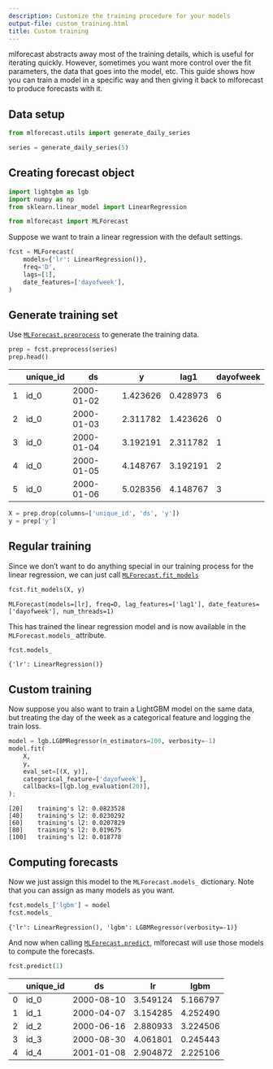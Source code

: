 ```yaml
---
description: Customize the training procedure for your models
output-file: custom_training.html
title: Custom training
---
```



mlforecast abstracts away most of the training details, which is useful
for iterating quickly. However, sometimes you want more control over the
fit parameters, the data that goes into the model, etc. This guide shows
how you can train a model in a specific way and then giving it back to
mlforecast to produce forecasts with it.

## Data setup

```python
from mlforecast.utils import generate_daily_series
```


```python
series = generate_daily_series(5)
```

## Creating forecast object

```python
import lightgbm as lgb
import numpy as np
from sklearn.linear_model import LinearRegression

from mlforecast import MLForecast
```

Suppose we want to train a linear regression with the default settings.

```python
fcst = MLForecast(
    models={'lr': LinearRegression()},
    freq='D',
    lags=[1],
    date_features=['dayofweek'],
)
```

## Generate training set

Use
[`MLForecast.preprocess`](https://Nixtla.github.io/mlforecast/forecast.html#mlforecast.preprocess)
to generate the training data.

```python
prep = fcst.preprocess(series)
prep.head()
```

|     | unique_id | ds         | y        | lag1     | dayofweek |
|-----|-----------|------------|----------|----------|-----------|
| 1   | id_0      | 2000-01-02 | 1.423626 | 0.428973 | 6         |
| 2   | id_0      | 2000-01-03 | 2.311782 | 1.423626 | 0         |
| 3   | id_0      | 2000-01-04 | 3.192191 | 2.311782 | 1         |
| 4   | id_0      | 2000-01-05 | 4.148767 | 3.192191 | 2         |
| 5   | id_0      | 2000-01-06 | 5.028356 | 4.148767 | 3         |

```python
X = prep.drop(columns=['unique_id', 'ds', 'y'])
y = prep['y']
```

## Regular training

Since we don’t want to do anything special in our training process for
the linear regression, we can just call
[`MLForecast.fit_models`](https://Nixtla.github.io/mlforecast/forecast.html#mlforecast.fit_models)

```python
fcst.fit_models(X, y)
```

``` text
MLForecast(models=[lr], freq=D, lag_features=['lag1'], date_features=['dayofweek'], num_threads=1)
```

This has trained the linear regression model and is now available in the
`MLForecast.models_` attribute.

```python
fcst.models_
```

``` text
{'lr': LinearRegression()}
```

## Custom training

Now suppose you also want to train a LightGBM model on the same data,
but treating the day of the week as a categorical feature and logging
the train loss.

```python
model = lgb.LGBMRegressor(n_estimators=100, verbosity=-1)
model.fit(
    X,
    y,
    eval_set=[(X, y)],
    categorical_feature=['dayofweek'],
    callbacks=[lgb.log_evaluation(20)],
);
```

``` text
[20]    training's l2: 0.0823528
[40]    training's l2: 0.0230292
[60]    training's l2: 0.0207829
[80]    training's l2: 0.019675
[100]   training's l2: 0.018778
```

## Computing forecasts

Now we just assign this model to the `MLForecast.models_` dictionary.
Note that you can assign as many models as you want.

```python
fcst.models_['lgbm'] = model
fcst.models_
```

``` text
{'lr': LinearRegression(), 'lgbm': LGBMRegressor(verbosity=-1)}
```

And now when calling
[`MLForecast.predict`](https://Nixtla.github.io/mlforecast/forecast.html#mlforecast.predict),
mlforecast will use those models to compute the forecasts.

```python
fcst.predict(1)
```

|     | unique_id | ds         | lr       | lgbm     |
|-----|-----------|------------|----------|----------|
| 0   | id_0      | 2000-08-10 | 3.549124 | 5.166797 |
| 1   | id_1      | 2000-04-07 | 3.154285 | 4.252490 |
| 2   | id_2      | 2000-06-16 | 2.880933 | 3.224506 |
| 3   | id_3      | 2000-08-30 | 4.061801 | 0.245443 |
| 4   | id_4      | 2001-01-08 | 2.904872 | 2.225106 |

